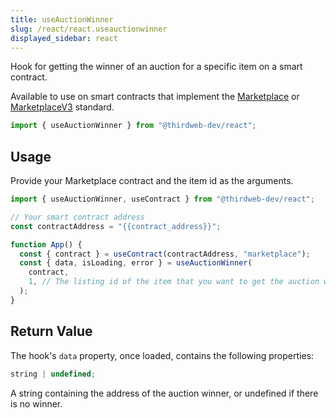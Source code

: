 ```yaml
---
title: useAuctionWinner
slug: /react/react.useauctionwinner
displayed_sidebar: react
---
```



Hook for getting the winner of an auction for a specific item on a smart contract.

Available to use on smart contracts that implement the [Marketplace](/contractkit/interfaces/marketplace)
or [MarketplaceV3](/contractkit/interfaces/marketplace-v3) standard.

```jsx
import { useAuctionWinner } from "@thirdweb-dev/react";
```

## Usage

Provide your Marketplace contract and the item id as the arguments.

```jsx
import { useAuctionWinner, useContract } from "@thirdweb-dev/react";

// Your smart contract address
const contractAddress = "{{contract_address}}";

function App() {
  const { contract } = useContract(contractAddress, "marketplace");
  const { data, isLoading, error } = useAuctionWinner(
    contract,
    1, // The listing id of the item that you want to get the auction winner for
  );
}
```

## Return Value

The hook's `data` property, once loaded, contains the following properties:

```jsx
string | undefined;
```

A string containing the address of the auction winner, or undefined if there is no winner.
